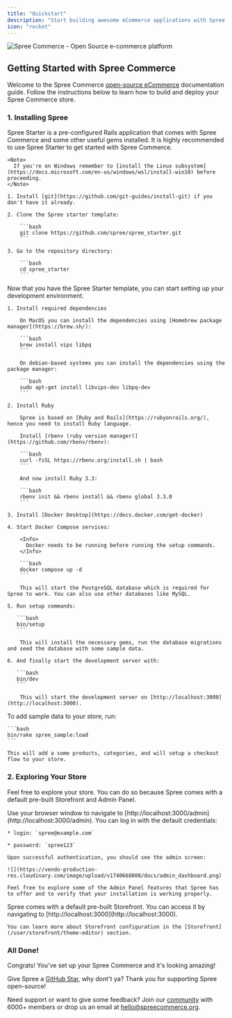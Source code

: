 ```yaml
---
title: "Quickstart"
description: "Start building awesome eCommerce applications with Spree open-source eg. multi-store, multi-vendor, multi-tenant, multi-language, multi-currency. B2B or B2C."
icon: "rocket"
---
```


<img alt="Spree Commerce - Open Source e-commerce platform" classname="block dark:hidden" src="https://vendo-production-res.cloudinary.com/image/upload/w_1920/q_auto/v1733327023/docs/Spree_Commerce_open_source_eCommerce_platform_Ruby_on_Rails_API_headless_tsnvap.png" />

## Getting Started with Spree Commerce

Welcome to the Spree Commerce [open-source eCommerce](https://spreecommerce.org) documentation guide. Follow the instructions below to learn how to build and deploy your Spree Commerce store.

### 1. Installing Spree

<AccordionGroup>
  <Accordion icon="github" title="Getting the Spree Starter template">
    <Info>
      Spree Starter is a pre-configured Rails application that comes with Spree Commerce and some other useful gems installed. It is highly recommended to use Spree Starter to get started with Spree Commerce.
    </Info>

    <Note>
      If you're on Windows remember to [install the Linux subsystem](https://docs.microsoft.com/en-us/windows/wsl/install-win10) before proceeding.
    </Note>

    1. Install [git](https://github.com/git-guides/install-git) if you don't have it already.

    2. Clone the Spree starter template:

        ```bash
        git clone https://github.com/spree/spree_starter.git
        ```

    3. Go to the repository directory:

        ```bash
        cd spree_starter
        ```      

  </Accordion>

  <Accordion icon="rectangle-terminal" title="Setting up Your Development Environment">
    Now that you have the Spree Starter template, you can start setting up your development environment.
  
    1. Install required dependencies

        On MacOS you can install the dependencies using [Homebrew package manager](https://brew.sh/):

        ```bash
        brew install vips libpq
        ```

        On debian-based systems you can install the dependencies using the package manager:

        ```bash
        sudo apt-get install libvips-dev libpq-dev
        ```

    2. Install Ruby

        Spree is based on [Ruby and Rails](https://rubyonrails.org/), hence you need to install Ruby language.

        Install [rbenv (ruby version manager)](https://github.com/rbenv/rbenv):

        ```bash
        curl -fsSL https://rbenv.org/install.sh | bash
        ```

        And now install Ruby 3.3:

        ```bash
        rbenv init && rbenv install && rbenv global 3.3.0
        ```

    3. Install [Docker Desktop](https://docs.docker.com/get-docker)

    4. Start Docker Compose services:

        <Info>
          Docker needs to be running before running the setup commands.
        </Info>

        ```bash
        docker compose up -d
        ```

        This will start the PostgreSQL database which is required for Spree to work. You can also use other databases like MySQL.

    5. Run setup commands:

       ```bash
       bin/setup
       ```

        This will install the necessary gems, run the database migrations and seed the database with some sample data.

    6. And finally start the development server with:

       ```bash
       bin/dev
       ```

        This will start the development server on [http://localhost:3000](http://localhost:3000).
  </Accordion>

  <Accordion icon="box" title="Adding sample data">
    To add sample data to your store, run:

    ```bash
    bin/rake spree_sample:load
    ```

    This will add a some products, categories, and will setup a checkout flow to your store.
  </Accordion>
</AccordionGroup>

### 2. Exploring Your Store

Feel free to explore your store. You can do so because Spree comes with a default pre-built Storefront and Admin Panel.

<AccordionGroup>
  <Accordion icon="key" title="Logging into the Admin Dashboard">
    Use your browser window to navigate to [http://localhost:3000/admin](http://localhost:3000/admin). You can log in with the default credentials:

    * login: `spree@example.com`

    * password: `spree123`

    Upon successful authentication, you should see the admin screen:

    ![](https://vendo-production-res.cloudinary.com/image/upload/v1740668008/docs/admin_dashboard.png)

    Feel free to explore some of the Admin Panel features that Spree has to offer and to verify that your installation is working properly.
  </Accordion>

  <Accordion icon="palette" title="Browsing Storefront">
    Spree comes with a default pre-built Storefront. You can access it by navigating to [http://localhost:3000](http://localhost:3000).

    You can learn more about Storefront configuration in the [Storefront](/user/storefront/theme-editor) section.
  </Accordion>
</AccordionGroup>

### All Done!

Congrats! You've set up your Spree Commerce and it's looking amazing!

Give Spree a [GitHub Star](https://github.com/spree/spree)<Icon icon="star" iconType="solid" color="#FFD43B" />, why dont't ya? Thank you for supporting Spree open-source! <Icon icon="heart" iconType="solid" color="#FF0000" />

Need support or want to give some feedback? Join our [community](https://slack.spreecommerce.org/) with 6000+ members or drop us an email at [hello@spreecommerce.org](mailto:hello@spreecommerce.org).